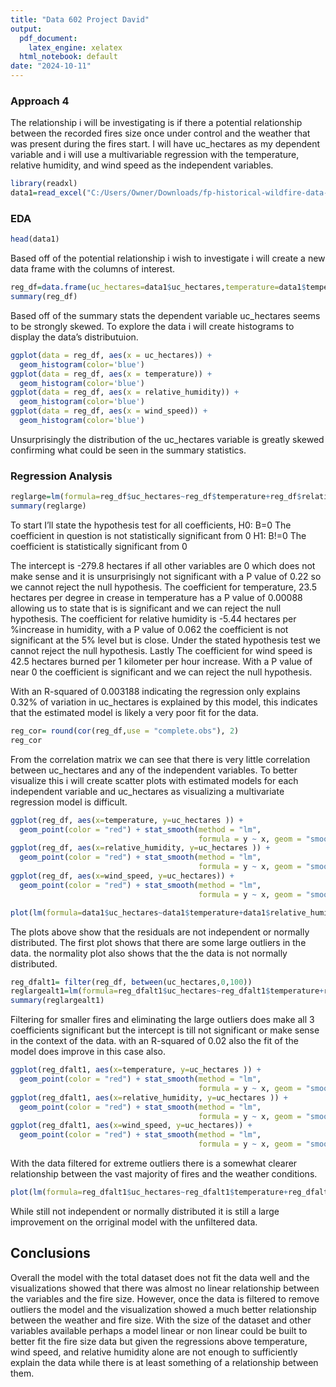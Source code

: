 ---
title: "Data 602 Project David"
output: 
  pdf_document:
    latex_engine: xelatex
  html_notebook: default
date: "2024-10-11"
---
### Approach 4
The relationship i will be investigating is if there a potential relationship between the recorded fires size once under control and the weather that was present during the fires start. I will have uc_hectares as my dependent variable and i will use a multivariable regression with the temperature, relative humidity, and wind speed as the independent variables.
```{r}
library(readxl)
data1=read_excel("C:/Users/Owner/Downloads/fp-historical-wildfire-data-2006-2023.xlsx")

```
### EDA
```{r}
head(data1)
```

Based off of the potential relationship i wish to investigate i will create a new data frame with the columns of interest.
```{r}
reg_df=data.frame(uc_hectares=data1$uc_hectares,temperature=data1$temperature,relative_humidity=data1$relative_humidity,wind_speed=data1$wind_speed)
summary(reg_df)
```
Based off of the summary stats the dependent variable uc_hectares seems to be strongly skewed. To explore the data i will create histograms to display the data's distributuion.

```{r}
ggplot(data = reg_df, aes(x = uc_hectares)) +
  geom_histogram(color='blue')
ggplot(data = reg_df, aes(x = temperature)) +
  geom_histogram(color='blue')
ggplot(data = reg_df, aes(x = relative_humidity)) +
  geom_histogram(color='blue')
ggplot(data = reg_df, aes(x = wind_speed)) +
  geom_histogram(color='blue')
```
Unsurprisingly the distribution of the uc_hectares variable is greatly skewed confirming what could be seen in the summary statistics. 

### Regression Analysis
```{r}
reglarge=lm(formula=reg_df$uc_hectares~reg_df$temperature+reg_df$relative_humidity+reg_df$wind_speed)
summary(reglarge)

```
To start I'll state the hypothesis test for all coefficients,
H0: B=0 The coefficient in question is not statistically significant from 0
H1: B!=0 The coefficient is statistically significant from 0

The intercept is -279.8 hectares if all other variables are 0 which does not make sense and it is unsurprisingly not significant with a P value of 0.22 so we cannot reject the null hypothesis. The coefficient for temperature, 23.5 hectares per degree in crease in temperature has a P value of 0.00088 allowing us to state that is is significant and we can reject the null hypothesis. The coefficient for relative humidity is -5.44 hectares per %increase in humidity, with a P value of 0.062 the coefficient is not significant at the 5% level but is close. Under the stated hypothesis test we cannot reject the null hypothesis. Lastly The coefficient for wind speed is 42.5 hectares burned per 1 kilometer per hour increase. With a P value of near 0 the coefficient is significant and we can reject the null hypothesis. 

With an R-squared of 0.003188 indicating the regression only explains 0.32% of variation in uc_hectares is explained by this model, this indicates that the estimated model is likely a very poor fit for the data.  

```{r}
reg_cor= round(cor(reg_df,use = "complete.obs"), 2)
reg_cor
```
From the correlation matrix we can see that there is very little correlation between uc_hectares and any of the independent variables. To better visualize this i will create scatter plots with estimated models for each independent variable and uc_hectares as visualizing a multivariate regression model is difficult.

```{r}
ggplot(reg_df, aes(x=temperature, y=uc_hectares )) + 
  geom_point(color = "red") + stat_smooth(method = "lm", 
                                          formula = y ~ x, geom = "smooth")
ggplot(reg_df, aes(x=relative_humidity, y=uc_hectares )) + 
  geom_point(color = "red") + stat_smooth(method = "lm", 
                                          formula = y ~ x, geom = "smooth")
ggplot(reg_df, aes(x=wind_speed, y=uc_hectares)) + 
  geom_point(color = "red") + stat_smooth(method = "lm", 
                                          formula = y ~ x, geom = "smooth")
```
```{r}
plot(lm(formula=data1$uc_hectares~data1$temperature+data1$relative_humidity+data1$wind_speed))
```
The plots above show that the residuals are not independent or normally distributed. The first plot shows that there are some large outliers in the data. the normality plot also shows that the the data is not normally distributed. 


```{r}
reg_dfalt1= filter(reg_df, between(uc_hectares,0,100))
reglargealt1=lm(formula=reg_dfalt1$uc_hectares~reg_dfalt1$temperature+reg_dfalt1$relative_humidity+reg_dfalt1$wind_speed)
summary(reglargealt1)
```

Filtering for smaller fires and eliminating the large outliers does make all 3 coefficients significant but the intercept is till not significant or make sense in the context of the data. with an R-squared of 0.02 also the fit of the model does improve in this case also.  

```{r}
ggplot(reg_dfalt1, aes(x=temperature, y=uc_hectares )) + 
  geom_point(color = "red") + stat_smooth(method = "lm", 
                                          formula = y ~ x, geom = "smooth")
ggplot(reg_dfalt1, aes(x=relative_humidity, y=uc_hectares )) + 
  geom_point(color = "red") + stat_smooth(method = "lm", 
                                          formula = y ~ x, geom = "smooth")
ggplot(reg_dfalt1, aes(x=wind_speed, y=uc_hectares)) + 
  geom_point(color = "red") + stat_smooth(method = "lm", 
                                          formula = y ~ x, geom = "smooth")
```
With the data filtered for extreme outliers there is a somewhat clearer relationship between the vast majority of fires and the weather conditions.

```{r}
plot(lm(formula=reg_dfalt1$uc_hectares~reg_dfalt1$temperature+reg_dfalt1$relative_humidity+reg_dfalt1$wind_speed))
```
While still not independent or normally distributed it is still a large improvement on the orriginal model with the unfiltered data.

## Conclusions

Overall the model with the total dataset does not fit the data well and the visualizations showed that there was almost no linear relationship between the variables and the fire size. However, once the data is filtered to remove outliers the model and the visualization showed a much better relationship between the weather and fire size. With the size of the dataset and other variables available perhaps a model linear or non linear could be built to better fit the fire size data but given the regressions above temperature, wind speed, and relative humidity alone are not enough to sufficiently explain the data while there is at least something of a relationship between them.  

















